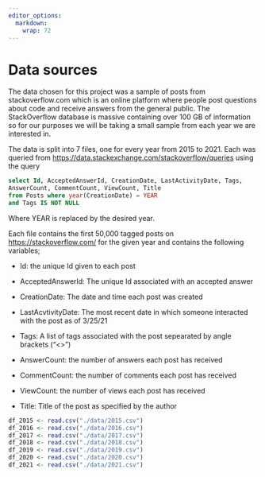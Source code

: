 ```yaml
---
editor_options: 
  markdown: 
    wrap: 72
---
```


# Data sources
The data chosen for this project was a sample of posts from stackoverflow.com which is an online platform where people post questions about code and receive answers from the general public. The StackOverflow database is massive containing over 100 GB of information so for our purposes we will be taking a small sample from each year we are interested in. 

The data is split into 7 files, one for every year from 2015 to 2021.
Each was queried from
<https://data.stackexchange.com/stackoverflow/queries> using the query

```sql
select Id, AcceptedAnswerId, CreationDate, LastActivityDate, Tags,
AnswerCount, CommentCount, ViewCount, Title 
from Posts where year(CreationDate) = YEAR 
and Tags IS NOT NULL
```

Where YEAR is replaced by the desired year.

Each file contains the first 50,000 tagged posts on
<https://stackoverflow.com/> for the given year and contains the
following variables;

-   Id: the unique Id given to each post

-   AcceptedAnswerId: The unique Id associated with an accepted answer

-   CreationDate: The date and time each post was created

-   LastAcvtivityDate: The most recent date in which someone interacted
    with the post as of 3/25/21

-   Tags: A list of tags associated with the post sepearated by angle
    brackets ("\<\>")

-   AnswerCount: the number of answers each post has received

-   CommentCount: the number of comments each post has received

-   ViewCount: the number of views each post has received

-   Title: Title of the post as specified by the author

```r
df_2015 <- read.csv("./data/2015.csv")
df_2016 <- read.csv("./data/2016.csv")
df_2017 <- read.csv("./data/2017.csv")
df_2018 <- read.csv("./data/2018.csv")
df_2019 <- read.csv("./data/2019.csv")
df_2020 <- read.csv("./data/2020.csv")
df_2021 <- read.csv("./data/2021.csv")

```
